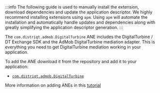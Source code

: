 
:::info
The following guide is used to manually install the extension, download dependencies and update the application descriptor. We highly recommend installing extensions using `apm`. Using `apm` will automate the installation and automatically handle updates and dependencies along with greatly simplifying the application descriptor generation.
:::


The `com.distriqt.admob.DigitalTurbine` ANE includes the DigitalTurbine / DT Exchange SDK and the AdMob DigitalTurbine mediation adapter. This is everything you need to get DigitalTurbine mediation working in your application.

To add the ANE download it from the repository and add it to your application:

- [`com.distriqt.admob.DigitalTurbine`](https://github.com/distriqt/ANE-Adverts-Mediation/raw/master/lib/applovin/com.distriqt.admob.DigitalTurbine.ane)

More information on adding ANEs in this [tutorial](/docs/tutorials/getting-started)

